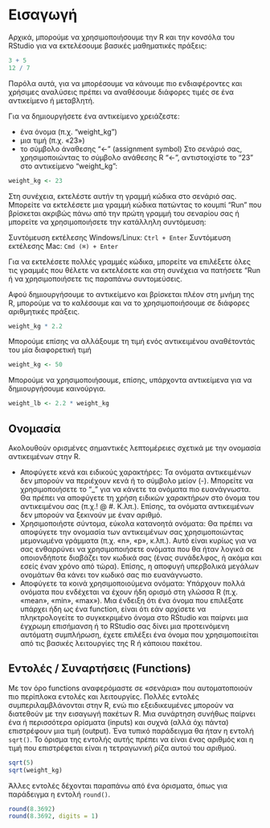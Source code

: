 # Εισαγωγή
Aρχικά, μπορούμε να χρησιμοποιήσουμε την R και την κονσόλα του RStudio για να εκτελέσουμε βασικές μαθηματικές πράξεις:

```r
3 + 5
12 / 7
```

Παρόλα αυτά, για να μπορέσουμε να κάνουμε πιο ενδιαφέροντες και χρήσιμες αναλύσεις πρέπει να αναθέσουμε διάφορες τιμές σε ένα αντικείμενο ή μεταβλητή.

Για να δημιουργήσετε ένα αντικείμενο χρειάζεστε:

* ένα όνομα (π.χ. "weight_kg")
* μια τιμή (π.χ. «23»)
* το σύμβολο άναθεσης "<-" (assignment symbol)
Στο σενάριό σας, χρησιμοποιώντας το σύμβολο ανάθεσης R "<-", αντιστοιχίστε το "23" στο αντικείμενο "weight_kg":

```r
weight_kg <- 23
```

Στη συνέχεια, εκτελέστε αυτήν τη γραμμή κώδικα στο σενάριό σας. Μπορείτε να εκτελέσετε μια γραμμή κώδικα πατώντας το κουμπί "Run" που βρίσκεται ακριβώς πάνω από την πρώτη γραμμή του σεναρίου σας ή μπορείτε να χρησιμοποιήσετε την κατάλληλη συντόμευση:

Συντόμευση εκτέλεσης Windows/Linux: ```Ctrl + Enter```
Συντόμευση εκτέλεσης Mac: ```Cmd (⌘) + Enter```

Για να εκτελέσετε πολλές γραμμές κώδικα, μπορείτε να  επιλέξετε όλες τις γραμμές που θέλετε να εκτελέσετε και στη συνέχεια να πατήσετε "Run ή να χρησιμοποιήσετε τις παραπάνω συντομεύσεις.

Αφού δημιουργήσουμε το αντικείμενο και βρίσκεται πλέον στη μνήμη της R, μπορούμε να το καλέσουμε και να το χρησιμοποιήσουμε σε διάφορες αριθμητικές πράξεις.

```r
weight_kg * 2.2
```

Μπορούμε επίσης να αλλάξουμε τη τιμή ενός αντικειμένου αναθέτοντάς του μία διαφορετική τιμή

```r
weight_kg <- 50
```

Μπορούμε να χρησιμοποιήσουμε, επίσης, υπάρχοντα αντικείμενα για να δημιουργήσουμε καινούργια.

```r
weight_lb <- 2.2 * weight_kg
```

## Ονομασία 

Ακολουθούν ορισμένες σημαντικές λεπτομέρειες σχετικά με την ονομασία αντικειμένων στην R.

* Αποφύγετε κενά και ειδικούς χαρακτήρες: Τα ονόματα αντικειμένων δεν μπορούν να περιέχουν κενά ή το σύμβολο μείον (-). Μπορείτε να χρησιμοποιήσετε το "_" για να κάνετε τα ονόματα πιο ευανάγνωστα. Θα πρέπει να αποφύγετε τη χρήση ειδικών χαρακτήρων στο όνομα του αντικειμένου σας (π.χ.! @ #. Κ.λπ.). Επίσης, τα ονόματα αντικειμένων δεν μπορούν να ξεκινούν με έναν αριθμό.
* Χρησιμοποιήστε σύντομα, εύκολα κατανοητά ονόματα: Θα πρέπει να αποφύγετε την ονομασία των αντικειμένων σας χρησιμοποιώντας μεμονωμένα γράμματα (π.χ. «n», «p», κ.λπ.). Αυτό είναι κυρίως για να σας ενθαρρύνει να χρησιμοποιήσετε ονόματα που θα ήταν λογικά σε οποιονδήποτε διαβάζει τον κωδικά σας (ένας συνάδελφος, ή ακόμα και εσείς έναν χρόνο από τώρα). Επίσης, η αποφυγή υπερβολικά μεγάλων ονομάτων θα κάνει τον κωδικό σας πιο ευανάγνωστο.
* Αποφύγετε τα κοινά χρησιμοποιούμενα ονόματα: Υπάρχουν πολλά ονόματα που ενδέχεται να έχουν ήδη ορισμό στη γλώσσα R (π.χ. «mean», «min», «max»). Μια ένδειξη ότι ένα όνομα που επιλέξατε υπάρχει ήδη ως ένα function, είναι ότι εάν αρχίσετε να πληκτρολογείτε το συγκεκριμένο όνομα στο RStudio και παίρνει μια έγχρωμη επισήμανση ή το RStudio σας δίνει μια προτεινόμενη αυτόματη συμπλήρωση, έχετε επιλέξει ένα όνομα που χρησιμοποιείται από τις βασικές λειτουργίες της R ή κάποιου πακέτου.

## Εντολές / Συναρτήσεις (Functions)

Με τον όρο functions αναφερόμαστε σε «σενάρια» που αυτοματοποιούν πιο περίπλοκα εντολές και λειτουργίες. Πολλές εντολές συμπεριλαμβλάνονται στην R, ενώ πιο εξειδικευμένες μπορούν να διατεθούν με την εισαγωγή πακέτων R. Μια συνάρτηση συνήθως παίρνει ένα ή περισσότερα ορίσματα (inputs) και συχνά (αλλά όχι πάντα) επιστρέφουν μια τιμή (output). Ένα τυπικό παράδειγμα θα ήταν η εντολή ```sqrt()```. Το όρισμα της εντολής αυτής πρέπει να είναι ένας αριθμός και η τιμή που επιστρέφεται είναι η τετραγωνική ρίζα αυτού του αριθμού.

```r
sqrt(5)
sqrt(weight_kg)
```

Άλλες εντολές δέχονται παραπάνω από ένα όρισματα, όπως για παράδειγμα η εντολή ```round()```.

```r
round(8.3692)
round(8.3692, digits = 1)
```


